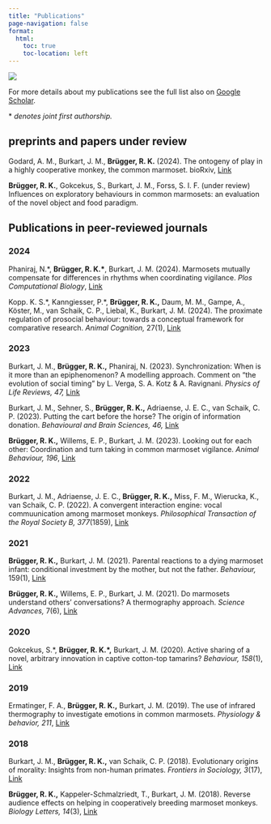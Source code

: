 ```yaml
---
title: "Publications"
page-navigation: false
format: 
  html:
    toc: true
    toc-location: left
---
```


::: column-margin
![](pics/ReadingSideDoodle.svg)
:::

For more details about my publications see the full list also on [Google Scholar](https://scholar.google.ch/citations?user=KPUD0JcAAAAJ&hl=de).

\* *denotes joint first authorship.*

## preprints and papers under review

Godard, A. M., Burkart, J. M., **Brügger, R. K.** (2024). The ontogeny of play in a highly cooperative monkey, the common marmoset. bioRxiv, [Link](https://www.biorxiv.org/content/10.1101/2024.05.28.595935v1)

**Brügger, R. K.**, Gokcekus, S., Burkart, J. M., Forss, S. I. F. (under review) Influences on exploratory behaviours in common marmosets: an evaluation of the novel object and food paradigm.

## Publications in peer-reviewed journals

### 2024

Phaniraj, N.\*, **Brügger, R. K.\***, Burkart, J. M. (2024). Marmosets mutually compensate for differences in rhythms when coordinating vigilance. *Plos Computational Biology*, [Link](https://doi.org/10.1371/journal.pcbi.1012104)

Kopp. K. S.\*, Kanngiesser, P.\*, **Brügger, R. K.,** Daum, M. M., Gampe, A., Köster, M., van Schaik, C. P., Liebal, K., Burkart, J. M. (2024). The proximate regulation of prosocial behaviour: towards a conceptual framework for comparative research. *Animal Cognition,* 27(1), [Link](https://doi.org/10.1007/s10071-024-01846-w)

### 2023

Burkart, J. M., **Brügger, R. K.,** Phaniraj, N. (2023). Synchronization: When is it more than an epiphenomenon? A modelling approach. Comment on "the evolution of social timing" by L. Verga, S. A. Kotz & A. Ravignani. *Physics of Life Reviews,* *47,* [Link](https://doi.org/10.1016/j.plrev.2023.10.009)

Burkart, J. M., Sehner, S., **Brügger, R. K.,** Adriaense, J. E. C., van Schaik, C. P. (2023). Putting the cart before the horse? The origin of information donation. *Behavioural and Brain Sciences, 46,* [Link](https://doi.org/10.1017/s0140525x2200084x)

**Brügger, R. K.,** Willems, E. P., Burkart, J. M. (2023). Looking out for each other: Coordination and turn taking in common marmoset vigilance. *Animal Behaviour,* *196*, [Link](https://doi.org/10.1016/j.anbehav.2022.11.007)

### 2022

Burkart, J. M., Adriaense, J. E. C., **Brügger, R. K.,** Miss, F. M., Wierucka, K., van Schaik, C. P. (2022). A convergent interaction engine: vocal commuunication among marmoset monkeys. *Philosophical Transaction of the Royal Society B, 377*(1859), [Link](https://doi.org/10.1098/rstb.2021.0098)

### 2021

**Brügger, R. K.,** Burkart, J. M. (2021). Parental reactions to a dying marmoset infant: conditional investment by the mother, but not the father. *Behaviour,* 159(1), [Link](https://doi.org/10.1163/1568539X-bja10108)

**Brügger, R. K.,** Willems, E. P., Burkart, J. M. (2021). Do marmosets understand others' conversations? A thermography approach. *Science Advances,* 7(6), [Link](https://www.science.org/doi/10.1126/sciadv.abc8790)

### 2020

Gokcekus, S.\*, **Brügger, R. K.\*,** Burkart, J. M. (2020). Active sharing of a novel, arbitrary innovation in captive cotton-top tamarins? *Behaviour,* *158*(1), [Link](https://doi.org/10.1163/1568539X-bja10049)

### 2019

Ermatinger, F. A., **Brügger, R. K.,** Burkart, J. M. (2019). The use of infrared thermography to investigate emotions in common marmosets. *Physiology & behavior,* *211*, [Link](https://doi.org/10.1016/j.physbeh.2019.112672)

### 2018

Burkart, J. M., **Brügger, R. K.,** van Schaik, C. P. (2018). Evolutionary origins of morality: Insights from non-human primates. *Frontiers in Sociology,* *3*(17), [Link](https://doi.org/10.3389/fsoc.2018.00017)

**Brügger, R. K.,** Kappeler-Schmalzriedt, T., Burkart, J. M. (2018). Reverse audience effects on helping in cooperatively breeding marmoset monkeys. *Biology Letters, 14*(3), [Link](https://doi.org/10.1098/rsbl.2018.0030)
